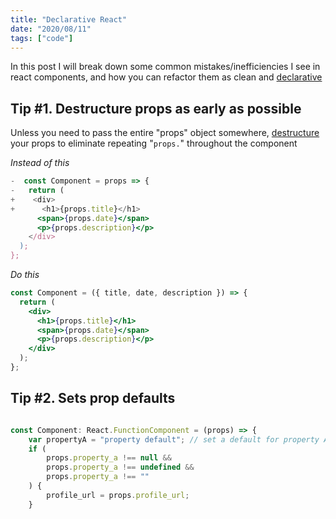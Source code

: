 ```yaml
---
title: "Declarative React"
date: "2020/08/11"
tags: ["code"]
---
```


In this post I will break down some common mistakes/inefficiencies I see in react components, and how you can refactor them as clean and [declarative]

## Tip #1. Destructure props as early as possible

Unless you need to pass the entire "props" object somewhere, [destructure] your props to eliminate repeating "`props.`" throughout the component

_Instead of this_

```jsx 1
-  const Component = props => {
-   return (
+    <div>
+      <h1>{props.title}</h1>
      <span>{props.date}</span>
      <p>{props.description}</p>
    </div>
  );
};
```

_Do this_

```jsx
const Component = ({ title, date, description }) => {
  return (
    <div>
      <h1>{props.title}</h1>
      <span>{props.date}</span>
      <p>{props.description}</p>
    </div>
  );
};
```

## Tip #2. Sets prop defaults

```jsx

const Component: React.FunctionComponent = (props) => {
    var propertyA = "property default"; // set a default for property A
    if (
        props.property_a !== null &&
        props.property_a !== undefined &&
        props.property_a !== ""
    ) {
        profile_url = props.profile_url;
    }
```

[declarative]: https://codeburst.io/declarative-vs-imperative-programming-a8a7c93d9ad2
[destructure]: https://developer.mozilla.org/en-US/docs/Web/JavaScript/Reference/Operators/Destructuring_assignment

